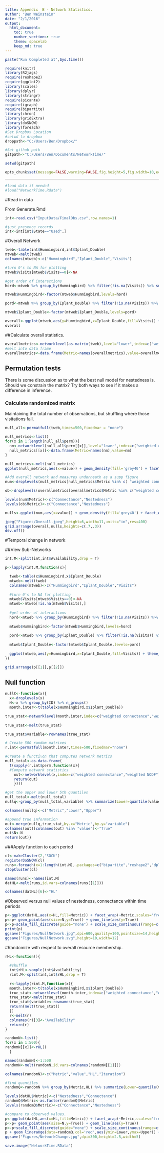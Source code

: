 ```yaml
---
title: Appendix  B - Network Statistics.
author: "Ben Weinstein"
date: "2/1/2016"
output:
  html_document:
    toc: true
    number_sections: true
    theme: spacelab
    keep_md: true
---
```


```r
paste("Run Completed at",Sys.time())
```

```r
require(knitr)
library(R2jags)
require(reshape2)
require(ggplot2)
library(scales)
library(dplyr)
library(stringr)
require(picante)
require(igraph)
require(bipartite)
library(chron)
library(gridExtra)
library(doSNOW)
library(foreach)
#Set Dropbox Location
#setwd to dropbox
droppath<-"C:/Users/Ben/Dropbox/"

#Set github path
gitpath<-"C:/Users/Ben/Documents/NetworkTime/"

setwd(gitpath)

opts_chunk$set(message=FALSE,warning=FALSE,fig.height=5,fig.width=10,echo=FALSE,cache=F,cache.path = 'NetworkTime_cache/', fig.path='figure/',fig.align = 'center')

```


************

```r
#load data if needed
#load("NetworkTime.Rdata")
```

#Read in data

From Generate.Rmd

```r

int<-read.csv("InputData/FinalObs.csv",row.names=1)

#just presence records
int<-int[int$State=="Used",]
```

#Overall Network

```r
tweb<-table(int$Hummingbird,int$Iplant_Double)
mtweb<-melt(tweb)
colnames(mtweb)<-c("Hummingbird","Iplant_Double","Visits")

#turn 0's to NA for plotting
mtweb$Visits[mtweb$Visits==0]<-NA

#get order of interactions
hord<-mtweb %>% group_by(Hummingbird) %>% filter(!is.na(Visits)) %>% summarize(n=n()) %>% arrange(n) %>% .$Hummingbird

mtweb$Hummingbird<-factor(mtweb$Hummingbird,levels=hord)

pord<-mtweb %>% group_by(Iplant_Double) %>% filter(!is.na(Visits)) %>% summarize(n=n()) %>% arrange(desc(n)) %>% .$Iplant_Double

mtweb$Iplant_Double<-factor(mtweb$Iplant_Double,levels=pord)

overall<-ggplot(mtweb,aes(y=Hummingbird,x=Iplant_Double,fill=Visits)) + geom_tile() + scale_fill_continuous(low="blue",high="red",na.value = "white") + theme(axis.text.x = element_text(angle = 90, hjust = 1)) + xlab("Plant")
overall
```

##Calculate overall statistics.

```r
overallmetrics<-networklevel(as.matrix(tweb),level="lower",index=c("weighted connectance","weighted NODF"))
#melt into data frame
overallmetrics<-data.frame(Metric=names(overallmetrics),value=overallmetrics)
```

## Permutation tests

There is some discussion as to what the best null model for nestedness is. Should we constrain the matrix? Try both ways to see if it makes a difference in inference.

### Calculate randomized matrix

Maintaining the total number of observations, but shuffling where those visitations fall.

```r
null_all<-permatfull(tweb,times=500,fixedmar = "none")

null_metrics<-list()
for(x in 1:length(null_all$perm)){
  nm<-networklevel(null_all$perm[[x]],level="lower",index=c("weighted connectance","weighted NODF"))
  null_metrics[[x]]<-data.frame(Metric=names(nm),value=nm)
}

null_metrics<-melt(null_metrics)
ggplot(null_metrics,aes(x=value)) + geom_density(fill='grey40') + facet_wrap(~Metric,scales="free") + geom_vline(data=overallmetrics,aes(xintercept=value),col='red',linetype='dashed') + theme_bw()
```

```r
#Add overall network and measures underneath as a supp figure
num<-droplevels(null_metrics[null_metrics$Metric %in% c( "weighted connectance","weighted NODF"),])

ob<-droplevels(overallmetrics[overallmetrics$Metric %in% c("weighted connectance","weighted NODF"),])

levels(num$Metric)<-c("Connectance","Nestedness")
levels(ob$Metric)<-c("Connectance","Nestedness")

nulls<-ggplot(num,aes(x=value)) + geom_density(fill='grey40') + facet_wrap(~Metric,scales="free",nrow=1) + geom_vline(data=ob,aes(xintercept=value),col='red',linetype='dashed') + theme_bw()

jpeg("Figures/Overall.jpeg",height=6,width=11,units="in",res=400)
grid.arrange(overall,nulls,heights=c(.7,.3))
dev.off()
```

#Temporal change in network

##View Sub-Networks

```r

int.M<-split(int,int$Availability,drop = T)

p<-lapply(int.M,function(x){

  tweb<-table(x$Hummingbird,x$Iplant_Double)
  mtweb<-melt(tweb)
  colnames(mtweb)<-c("Hummingbird","Iplant_Double","Visits")
  
  #turn 0's to NA for plotting
  mtweb$Visits[mtweb$Visits==0]<-NA
  mtweb<-mtweb[!is.na(mtweb$Visits),]
  
  #get order of interactions
  hord<-mtweb %>% group_by(Hummingbird) %>% filter(!is.na(Visits)) %>% summarize(n=n()) %>% arrange(n) %>% .$Hummingbird
  
  mtweb$Hummingbird<-factor(mtweb$Hummingbird,levels=hord)
  
  pord<-mtweb %>% group_by(Iplant_Double) %>% filter(!is.na(Visits)) %>% summarize(n=n()) %>% arrange(desc(n)) %>% .$Iplant_Double
  
  mtweb$Iplant_Double<-factor(mtweb$Iplant_Double,levels=pord)
  
  ggplot(mtweb,aes(y=Hummingbird,x=Iplant_Double,fill=Visits)) + theme_bw() +geom_tile() + scale_fill_continuous(low="blue",high="red",na.value = "white") + theme(axis.text.x = element_text(angle = 90, hjust = 1)) + xlab("Plant") + ggtitle(unique(x$Availability)) 
})

grid.arrange(p[[1]],p[[2]])
```


## Null function

```r
nullC<-function(x){
  x<-droplevels(x)
  N<-x %>% group_by(ID) %>% n_groups()
  month.inter<-t(table(x$Hummingbird,x$Iplant_Double))

true_stat<-networklevel(month.inter,index=c("weighted connectance","weighted NODF"),level="lower")
  
true_stat<-melt(true_stat)

true_stat$variable<-rownames(true_stat)

# Create 500 random matrixes
r.int<-permatfull(month.inter,times=500,fixedmar="none")

#Create a functi\on that computes network metrics
null_total<-as.data.frame(
  t(sapply(r.int$perm,function(x){
  #Compute network statistics
    out<-networklevel(x,index=c("weighted connectance","weighted NODF"),level="lower")
    return(out)
    })))

#get the upper and lower 5th quantiles
null_total<-melt(null_total)
nullq<-group_by(null_total,variable) %>% summarize(Lower=quantile(value,0.05,na.rm=T),Upper=quantile(value,0.95,na.rm=T))

colnames(nullq)<-c("Metric","Lower","Upper")

#append true information
out<-merge(nullq,true_stat,by.x="Metric",by.y="variable")
colnames(out)[colnames(out) %in% "value"]<-"True"
out$N<-N
return(out)}
```

###Apply function to each period

```r

cl<-makeCluster(2,"SOCK")
registerDoSNOW(cl)
runs<-foreach(x=1:length(int.M),.packages=c("bipartite","reshape2","dplyr")) %dopar% {nullC(int.M[[x]])}
stopCluster(cl)

names(runs)<-names(int.M)
datHL<-melt(runs,id.vars=colnames(runs[[1]]))

colnames(datHL)[6]<-"HL"
```


#Observed versus null values of nestedness, connectance within time periods

```r
p<-ggplot(datHL,aes(x=HL,fill=Metric)) + facet_wrap(~Metric,scales='free',ncol=3) + geom_linerange(aes(ymin=Lower,ymax=Upper))
p<-p+ geom_point(aes(size=N,y=True)) + geom_line(aes(y=True)) 
p<-p+scale_fill_discrete(guide="none") + scale_size_continuous(range=c(2.5,5),"Observations") + labs(y="") + theme_bw()
print(p) 
ggsave("Figures/NullNetwork.jpg",dpi=600,quality=100,pointsize=14,height=10,width=12)
ggsave("Figures/NullNetwork.svg",height=10,width=12)

```

#Randomize with respect to overall resource membership.  

```r
rHL<-function(){
  
  #shuffle
  int$rHL<-sample(int$Availability)
  rint.M<-split(int,int$rHL,drop = T)
  
  r<-lapply(rint.M,function(x){
  month.inter<-t(table(x$Hummingbird,x$Iplant_Double))
  true_stat<-networklevel(month.inter,index=c("weighted connectance","weighted NODF"),level="lower")
  true_stat<-melt(true_stat)
  true_stat$variable<-rownames(true_stat)
  return(melt(true_stat))
  })
  r<-melt(r)
  colnames(r)[3]<-"Availability"
  return(r)
}

randomN<-list()
for(x in 1:500){
randomN[[x]]<-rHL()
  }

names(randomN)<-1:500
randomN<-melt(randomN,id.vars=colnames(randomN[[1]]))

colnames(randomN)<-c("Metric","value","HL","Iteration")

#find quantiles
randomQ<-randomN %>% group_by(Metric,HL) %>% summarize(Lower=quantile(value,0.05),Upper=quantile(value,0.95))

levels(datHL$Metric)<-c("Nestedness","Connectance")
randomQ$Metric<-as.factor(randomQ$Metric)
levels(randomQ$Metric)<-c("Connectance","Nestedness")

#compare to observed values. 
p<-ggplot(datHL,aes(x=HL,fill=Metric)) + facet_wrap(~Metric,scales='free',ncol=3)
p<-p+ geom_point(aes(size=N,y=True)) + geom_line(aes(y=True)) 
p<-p+scale_fill_discrete(guide="none") + scale_size_continuous(range=c(2.5,5),"Observations") + labs(y="") + theme_bw()
p + geom_linerange(data=randomQ,col='red',aes(ymin=Lower,ymax=Upper)) + xlab("Resource Availability")
ggsave("Figures/NetworkChange.jpg",dpi=300,height=2.5,width=5)
```

```r
save.image("NetworkTime.RData")
```
